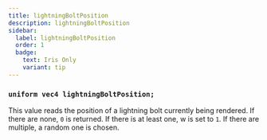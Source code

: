 ```yaml
---
title: lightningBoltPosition
description: lightningBoltPosition
sidebar:
  label: lightningBoltPosition
  order: 1
  badge:
    text: Iris Only
    variant: tip
---
```


### `uniform vec4 lightningBoltPosition;`

This value reads the position of a lightning bolt currently being rendered. If there are none, `0` is returned. If there is at least one, w is set to `1`. If there are multiple, a random one is chosen.
